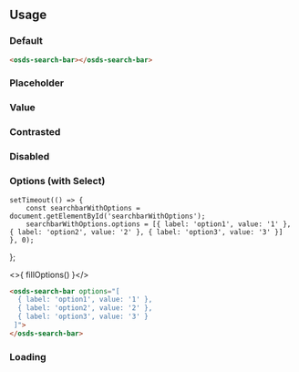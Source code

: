 
<GenericStyle />

## Usage

### Default
<Canvas withSource="none">
  <osds-search-bar></osds-search-bar>
</Canvas >

```html
<osds-search-bar></osds-search-bar>
```
### Placeholder
<PlaceholderProperty />

### Value
<ValueProperty />

### Contrasted
<ContrastedProperty />

### Disabled
<DisabledProperty />

### Options (with Select)

    setTimeout(() => {
        const searchbarWithOptions = document.getElementById('searchbarWithOptions');
        searchbarWithOptions.options = [{ label: 'option1', value: '1' }, { label: 'option2', value: '2' }, { label: 'option3', value: '3' }]
    }, 0);
};

<Canvas withSource="none">
  <osds-search-bar id="searchbarWithOptions"></osds-search-bar>
</Canvas >

<>{ fillOptions() }</>

```html
<osds-search-bar options="[
  { label: 'option1', value: '1' },
  { label: 'option2', value: '2' },
  { label: 'option3', value: '3' }
 ]">
</osds-search-bar>
```

### Loading
<LoadingProperty />
